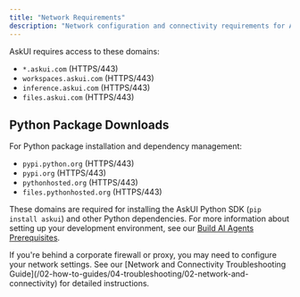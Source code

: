 ```yaml
---
title: "Network Requirements"
description: "Network configuration and connectivity requirements for AskUI"
---
```


AskUI requires access to these domains:

- `*.askui.com` (HTTPS/443)
- `workspaces.askui.com` (HTTPS/443)
- `inference.askui.com` (HTTPS/443)
- `files.askui.com` (HTTPS/443)

## Python Package Downloads

For Python package installation and dependency management:

- `pypi.python.org` (HTTPS/443)
- `pypi.org` (HTTPS/443)
- `pythonhosted.org` (HTTPS/443)
- `files.pythonhosted.org` (HTTPS/443)

These domains are required for installing the AskUI Python SDK (`pip install askui`) and other Python dependencies. For more information about setting up your development environment, see our [Build AI Agents Prerequisites](/02-how-to-guides/05-build-ai-agents/00-build-ai-agents-overview#prerequisites).


<Tip>
If you're behind a corporate firewall or proxy, you may need to configure your network settings. See our [Network and Connectivity Troubleshooting Guide](/02-how-to-guides/04-troubleshooting/02-network-and-connectivity) for detailed instructions.
</Tip>
